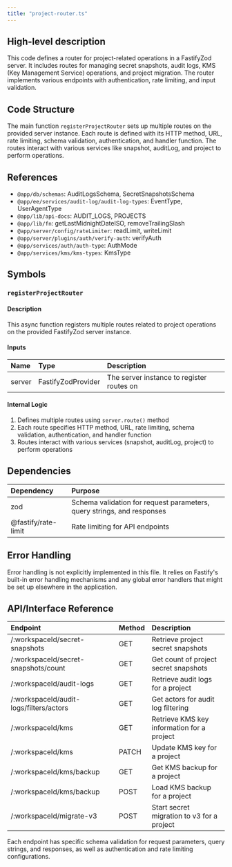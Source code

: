 ```yaml
---
title: "project-router.ts"
---
```


## High-level description
This code defines a router for project-related operations in a FastifyZod server. It includes routes for managing secret snapshots, audit logs, KMS (Key Management Service) operations, and project migration. The router implements various endpoints with authentication, rate limiting, and input validation.

## Code Structure
The main function `registerProjectRouter` sets up multiple routes on the provided server instance. Each route is defined with its HTTP method, URL, rate limiting, schema validation, authentication, and handler function. The routes interact with various services like snapshot, auditLog, and project to perform operations.

## References
- `@app/db/schemas`: AuditLogsSchema, SecretSnapshotsSchema
- `@app/ee/services/audit-log/audit-log-types`: EventType, UserAgentType
- `@app/lib/api-docs`: AUDIT_LOGS, PROJECTS
- `@app/lib/fn`: getLastMidnightDateISO, removeTrailingSlash
- `@app/server/config/rateLimiter`: readLimit, writeLimit
- `@app/server/plugins/auth/verify-auth`: verifyAuth
- `@app/services/auth/auth-type`: AuthMode
- `@app/services/kms/kms-types`: KmsType

## Symbols

### `registerProjectRouter`
#### Description
This async function registers multiple routes related to project operations on the provided FastifyZod server instance.

#### Inputs
| Name | Type | Description |
|:-----|:-----|:------------|
| server | FastifyZodProvider | The server instance to register routes on |

#### Internal Logic
1. Defines multiple routes using `server.route()` method
2. Each route specifies HTTP method, URL, rate limiting, schema validation, authentication, and handler function
3. Routes interact with various services (snapshot, auditLog, project) to perform operations

## Dependencies
| Dependency | Purpose |
|:-----------|:--------|
| zod | Schema validation for request parameters, query strings, and responses |
| @fastify/rate-limit | Rate limiting for API endpoints |

## Error Handling
Error handling is not explicitly implemented in this file. It relies on Fastify's built-in error handling mechanisms and any global error handlers that might be set up elsewhere in the application.

## API/Interface Reference
| Endpoint | Method | Description |
|:---------|:-------|:------------|
| /:workspaceId/secret-snapshots | GET | Retrieve project secret snapshots |
| /:workspaceId/secret-snapshots/count | GET | Get count of project secret snapshots |
| /:workspaceId/audit-logs | GET | Retrieve audit logs for a project |
| /:workspaceId/audit-logs/filters/actors | GET | Get actors for audit log filtering |
| /:workspaceId/kms | GET | Retrieve KMS key information for a project |
| /:workspaceId/kms | PATCH | Update KMS key for a project |
| /:workspaceId/kms/backup | GET | Get KMS backup for a project |
| /:workspaceId/kms/backup | POST | Load KMS backup for a project |
| /:workspaceId/migrate-v3 | POST | Start secret migration to v3 for a project |

Each endpoint has specific schema validation for request parameters, query strings, and responses, as well as authentication and rate limiting configurations.